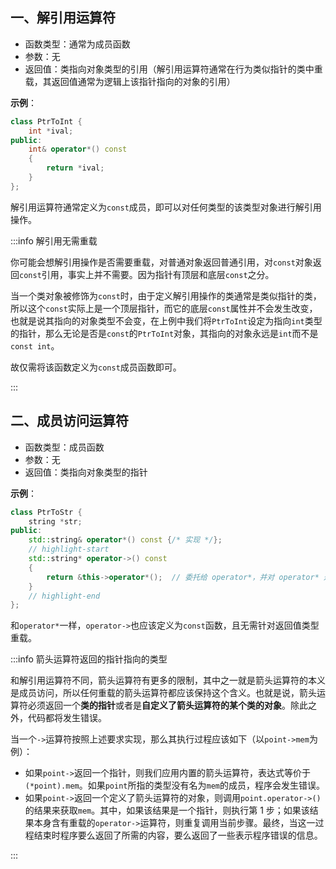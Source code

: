 ## 一、解引用运算符

- 函数类型：通常为成员函数
- 参数：无
- 返回值：类指向对象类型的引用（解引用运算符通常在行为类似指针的类中重载，其返回值通常为逻辑上该指针指向的对象的引用）

**示例**：

```cpp
class PtrToInt {
    int *ival;
public:
    int& operator*() const
    {
		return *ival;
    }
};
```

解引用运算符通常定义为`const`成员，即可以对任何类型的该类型对象进行解引用操作。

:::info 解引用无需重载

你可能会想解引用操作是否需要重载，对普通对象返回普通引用，对`const`对象返回`const`引用，事实上并不需要。因为指针有顶层和底层`const`之分。

当一个类对象被修饰为`const`时，由于定义解引用操作的类通常是类似指针的类，所以这个`const`实际上是一个顶层指针，而它的底层`const`属性并不会发生改变，也就是说其指向的对象类型不会变，在上例中我们将`PtrToInt`设定为指向`int`类型的指针，那么无论是否是`const`的`PtrToInt`对象，其指向的对象永远是`int`而不是`const int`。

故仅需将该函数定义为`const`成员函数即可。

:::



## 二、成员访问运算符

- 函数类型：成员函数
- 参数：无
- 返回值：类指向对象类型的指针

**示例**：

```cpp
class PtrToStr {
    string *str;
public:
    std::string& operator*() const {/* 实现 */};
    // highlight-start
    std::string* operator->() const
    {
        return &this->operator*();	// 委托给 operator*，并对 operator* 返回值取地址再返回
    }
    // highlight-end
};
```

和`operator*`一样，`operator->`也应该定义为`const`函数，且无需针对返回值类型重载。

:::info 箭头运算符返回的指针指向的类型

和解引用运算符不同，箭头运算符有更多的限制，其中之一就是箭头运算符的本义是成员访问，所以任何重载的箭头运算符都应该保持这个含义。也就是说，箭头运算符必须返回一个**类的指针**或者是**自定义了箭头运算符的某个类的对象**。除此之外，代码都将发生错误。

当一个`->`运算符按照上述要求实现，那么其执行过程应该如下（以`point->mem`为例）：

- 如果`point->`返回一个指针，则我们应用内置的箭头运算符，表达式等价于`(*point).mem`。如果`point`所指的类型没有名为`mem`的成员，程序会发生错误。
- 如果`point->`返回一个定义了箭头运算符的对象，则调用`point.operator->()`的结果来获取`mem`。其中，如果该结果是一个指针，则执行第 1 步；如果该结果本身含有重载的`operator->`运算符，则重复调用当前步骤。最终，当这一过程结束时程序要么返回了所需的内容，要么返回了一些表示程序错误的信息。

:::